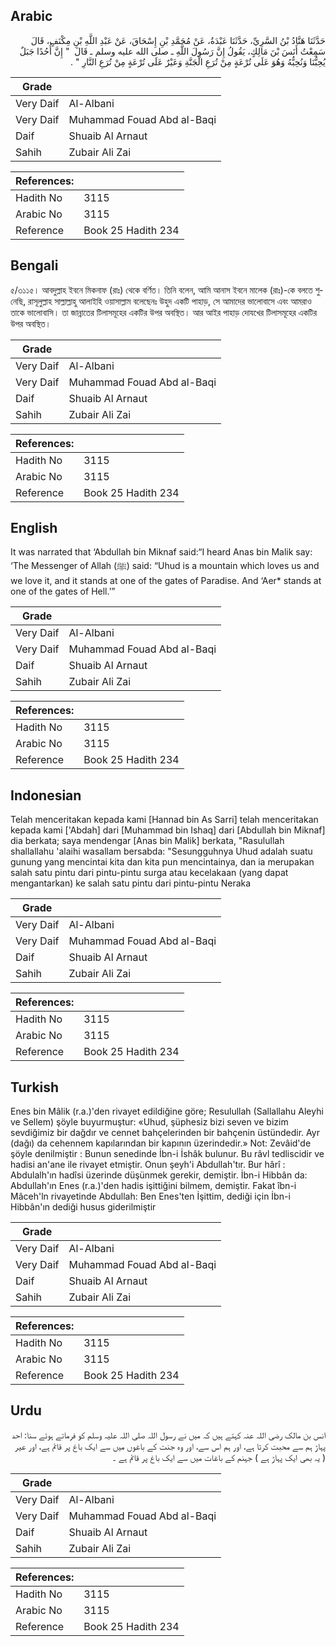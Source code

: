 ## Arabic


<div dir="rtl" lang="ar" style={{fontSize:'larger',backgroundColor:'#f8f9fa',padding:20}}>
حَدَّثَنَا هَنَّادُ بْنُ السَّرِيِّ، حَدَّثَنَا عَبْدَةُ، عَنْ مُحَمَّدِ بْنِ إِسْحَاقَ، عَنْ عَبْدِ اللَّهِ بْنِ مِكْنَفٍ، قَالَ سَمِعْتُ أَنَسَ بْنَ مَالِكٍ، يَقُولُ إِنَّ رَسُولَ اللَّهِ ـ صلى الله عليه وسلم ـ قَالَ ‏ "‏ إِنَّ أُحُدًا جَبَلٌ يُحِبُّنَا وَنُحِبُّهُ وَهُوَ عَلَى تُرْعَةٍ مِنْ تُرَعِ الْجَنَّةِ وَعَيْرٌ عَلَى تُرْعَةٍ مِنْ تُرَعِ النَّارِ ‏"‏ ‏.‏
</div>
<div style={{backgroundColor:'#f8f9fa',padding:20, marginBottom: 10}}><table> <thead> <tr> <th>Grade</th> <th></th> </tr> </thead> <tbody> <tr><td>Very Daif</td><td>Al-Albani</td></tr><tr><td>Very Daif</td><td>Muhammad Fouad Abd al-Baqi</td></tr><tr><td>Daif</td><td>Shuaib Al Arnaut</td></tr><tr><td>Sahih</td><td>Zubair Ali Zai</td></tr></tbody></table><table> <thead> <tr> <th>References:</th> <th></th> </tr> </thead> <tbody><tr><td>Hadith No</td><td>3115</td></tr><tr><td>Arabic No</td><td>3115</td></tr><tr><td>Reference</td><td>Book 25 Hadith 234</td></tr></tbody></table></div>

## Bengali


<div dir="ltr" lang="bn" style={{fontSize:'larger',backgroundColor:'#f8f9fa',padding:20}}>
৫/৩১১৫। আবদুল্লাহ ইবনে মিকনাফ (রাঃ) থেকে বর্ণিত। তিনি বলেন, আমি আনাস ইবনে মালেক (রাঃ)-কে বলতে শুনেছি, রাসূলুল্লাহ সাল্লাল্লাহু আলাইহি ওয়াসাল্লাম বলেছেনঃ উহুদ একটি পাহাড়, সে আমাদের ভালোবাসে এবং আমরাও তাকে ভালোবাসি। তা জান্নাতের টিলাসমূহের একটির উপর অবস্থিত। আর আইর পাহাড় দোযখের টিলাসমূহের একটির উপর অবস্থিত।
</div>
<div style={{backgroundColor:'#f8f9fa',padding:20, marginBottom: 10}}><table> <thead> <tr> <th>Grade</th> <th></th> </tr> </thead> <tbody> <tr><td>Very Daif</td><td>Al-Albani</td></tr><tr><td>Very Daif</td><td>Muhammad Fouad Abd al-Baqi</td></tr><tr><td>Daif</td><td>Shuaib Al Arnaut</td></tr><tr><td>Sahih</td><td>Zubair Ali Zai</td></tr></tbody></table><table> <thead> <tr> <th>References:</th> <th></th> </tr> </thead> <tbody><tr><td>Hadith No</td><td>3115</td></tr><tr><td>Arabic No</td><td>3115</td></tr><tr><td>Reference</td><td>Book 25 Hadith 234</td></tr></tbody></table></div>

## English


<div dir="ltr" lang="en" style={{fontSize:'larger',backgroundColor:'#f8f9fa',padding:20}}>
It was narrated that ‘Abdullah bin Miknaf said:“I heard Anas bin Malik say: ‘The Messenger of Allah (ﷺ) said: “Uhud is a mountain which loves us and we love it, and it stands at one of the gates of Paradise. And ‘Aer* stands at one of the gates of Hell.’”
</div>
<div style={{backgroundColor:'#f8f9fa',padding:20, marginBottom: 10}}><table> <thead> <tr> <th>Grade</th> <th></th> </tr> </thead> <tbody> <tr><td>Very Daif</td><td>Al-Albani</td></tr><tr><td>Very Daif</td><td>Muhammad Fouad Abd al-Baqi</td></tr><tr><td>Daif</td><td>Shuaib Al Arnaut</td></tr><tr><td>Sahih</td><td>Zubair Ali Zai</td></tr></tbody></table><table> <thead> <tr> <th>References:</th> <th></th> </tr> </thead> <tbody><tr><td>Hadith No</td><td>3115</td></tr><tr><td>Arabic No</td><td>3115</td></tr><tr><td>Reference</td><td>Book 25 Hadith 234</td></tr></tbody></table></div>

## Indonesian


<div dir="ltr" lang="id" style={{fontSize:'larger',backgroundColor:'#f8f9fa',padding:20}}>
Telah menceritakan kepada kami [Hannad bin As Sarri] telah menceritakan kepada kami ['Abdah] dari [Muhammad bin Ishaq] dari [Abdullah bin Miknaf] dia berkata; saya mendengar [Anas bin Malik] berkata, "Rasulullah shallallahu 'alaihi wasallam bersabda: "Sesungguhnya Uhud adalah suatu gunung yang mencintai kita dan kita pun mencintainya, dan ia merupakan salah satu pintu dari pintu-pintu surga atau kecelakaan (yang dapat mengantarkan) ke salah satu pintu dari pintu-pintu Neraka
</div>
<div style={{backgroundColor:'#f8f9fa',padding:20, marginBottom: 10}}><table> <thead> <tr> <th>Grade</th> <th></th> </tr> </thead> <tbody> <tr><td>Very Daif</td><td>Al-Albani</td></tr><tr><td>Very Daif</td><td>Muhammad Fouad Abd al-Baqi</td></tr><tr><td>Daif</td><td>Shuaib Al Arnaut</td></tr><tr><td>Sahih</td><td>Zubair Ali Zai</td></tr></tbody></table><table> <thead> <tr> <th>References:</th> <th></th> </tr> </thead> <tbody><tr><td>Hadith No</td><td>3115</td></tr><tr><td>Arabic No</td><td>3115</td></tr><tr><td>Reference</td><td>Book 25 Hadith 234</td></tr></tbody></table></div>

## Turkish


<div dir="ltr" lang="tr" style={{fontSize:'larger',backgroundColor:'#f8f9fa',padding:20}}>
Enes bin Mâlik (r.a.)'den rivayet edildiğine göre; Resulullah (Sallallahu Aleyhi ve Sellem) şöyle buyurmuştur: «Uhud, şüphesiz bizi seven ve bizim sevdiğimiz bir dağdır ve cennet bahçelerinden bir bahçenin üstündedir. Ayr (dağı) da cehennem kapılarından bir kapının üzerindedir.» Not: Zevâid'de şöyle denilmiştir : Bunun senedinde İbn-i İshâk bulunur. Bu râvl tedliscidir ve hadisi an'ane ile rivayet etmiştir. Onun şeyh'i Abdullah'tır. Bur hârî : Abdulalh'ın hadîsi üzerinde düşünmek gerekir, demiştir. İbn-i Hibbân da: Abdullah'ın Enes (r.a.)'den hadis işittiğini bilmem, demiştir. Fakat îbn-i Mâceh'ln rivayetinde Abdullah: Ben Enes'ten İşittim, dediği için İbn-i Hibbân'ın dediği husus giderilmiştir
</div>
<div style={{backgroundColor:'#f8f9fa',padding:20, marginBottom: 10}}><table> <thead> <tr> <th>Grade</th> <th></th> </tr> </thead> <tbody> <tr><td>Very Daif</td><td>Al-Albani</td></tr><tr><td>Very Daif</td><td>Muhammad Fouad Abd al-Baqi</td></tr><tr><td>Daif</td><td>Shuaib Al Arnaut</td></tr><tr><td>Sahih</td><td>Zubair Ali Zai</td></tr></tbody></table><table> <thead> <tr> <th>References:</th> <th></th> </tr> </thead> <tbody><tr><td>Hadith No</td><td>3115</td></tr><tr><td>Arabic No</td><td>3115</td></tr><tr><td>Reference</td><td>Book 25 Hadith 234</td></tr></tbody></table></div>

## Urdu


<div dir="rtl" lang="ur" style={{fontSize:'larger',backgroundColor:'#f8f9fa',padding:20}}>
انس بن مالک رضی اللہ عنہ کہتے ہیں کہ میں نے رسول اللہ صلی اللہ علیہ وسلم کو فرماتے ہوئے سنا: احد پہاڑ ہم سے محبت کرتا ہے، اور ہم اس سے، اور وہ جنت کے باغوں میں سے ایک باغ پر قائم ہے، اور عیر ( یہ بھی ایک پہاڑ ہے ) جہنم کے باغات میں سے ایک باغ پر قائم ہے ۔
</div>
<div style={{backgroundColor:'#f8f9fa',padding:20, marginBottom: 10}}><table> <thead> <tr> <th>Grade</th> <th></th> </tr> </thead> <tbody> <tr><td>Very Daif</td><td>Al-Albani</td></tr><tr><td>Very Daif</td><td>Muhammad Fouad Abd al-Baqi</td></tr><tr><td>Daif</td><td>Shuaib Al Arnaut</td></tr><tr><td>Sahih</td><td>Zubair Ali Zai</td></tr></tbody></table><table> <thead> <tr> <th>References:</th> <th></th> </tr> </thead> <tbody><tr><td>Hadith No</td><td>3115</td></tr><tr><td>Arabic No</td><td>3115</td></tr><tr><td>Reference</td><td>Book 25 Hadith 234</td></tr></tbody></table></div>